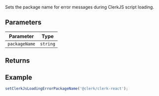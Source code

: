 Sets the package name for error messages during ClerkJS script loading.

## Parameters

| Parameter | Type |
| ------ | ------ |
| `packageName` | `string` |

## Returns

## Example

```ts
setClerkJsLoadingErrorPackageName('@clerk/clerk-react');
```
